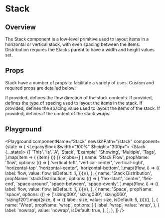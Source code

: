 


# Stack

## Overview

The Stack component is a low-level primitive used to layout items in a horizontal or vertical stack, with even spacing between the items. Distribution requires the Stacks parent to have a width and height values set.

## Props

Stack have a number of props to facilitate a variety of uses. Custom and required props are detailed below:

<LegacyBlock marginTop="sizing05">
  <Prop
    name="flow"
    type="Flow.VerticalLeft | Flow.VerticalCenter | Flow.VerticalRight | Flow.HorizontalTop | Flow.HorizontalCenter | Flow.HorizontalBottom"
    default="Flow.Vertical"
  >
    If provided, defines the flow direction of the stack contents.
  </Prop>
  <Prop
    name="stackDistribution"
    type="StackDistribution"
    default="StackDistribution.SpaceAround"
  >
    If provided, defines the type of spacing used to layout the items in the
    stack.
  </Prop>
  <Prop name="space" type="SizingKeys">
    If provided, defines the spacing value used to layout the items of the
    stack.
  </Prop>
  <Prop name="wrap" type="wrap | nowrap">
    If provided, defines if the content of the stack wraps.
  </Prop>
</LegacyBlock>

## Playground

<Playground
  componentName="Stack"
  newskitPath="/stack"
  component={state => (
    <LegacyBlock $width="100%" $height="300px">
      <Stack {...state}>
        {[
          'This',
          'Is',
          'A',
          'Stack',
          'Example',
          'Showing',
          'Multiple',
          'Tags',
        ].map(item => (
          <Tag>{item}</Tag>
        ))}
      </Stack>
    </LegacyBlock>
  )}
  knobs={[
    {
      name: 'Stack Flow',
      propName: 'flow',
      options: (() =>
        [
          'vertical-left',
          'vertical-center',
          'vertical-right',
          'horizontal-top',
          'horizontal-center',
          'horizontal-bottom',
        ].map((flow, i) => ({
          label: flow,
          value: flow,
          isDefault: !i,
        })))(),
    },
    {
      name: 'Stack Distribution',
      propName: 'stackDistribution',
      options: (() =>
        [
          'flex-start',
          'center',
          'flex-end',
          'space-around',
          'space-between',
          'space-evenly',
        ].map((flow, i) => ({
          label: flow,
          value: flow,
          isDefault: !i,
        })))(),
    },
    {
      name: 'Space',
      propName: 'space',
      options: (() =>
        ['sizing000', 'sizing030', 'sizing060', 'sizing120'].map((size, i) => ({
          label: size,
          value: size,
          isDefault: !i,
        })))(),
    },
    {
      name: 'Wrap',
      propName: 'wrap',
      options: [
        {
          label: 'wrap',
          value: 'wrap',
        },
        {
          label: 'nowrap',
          value: 'nowrap',
          isDefault: true,
        },
      ],
    },
  ]}
/>
